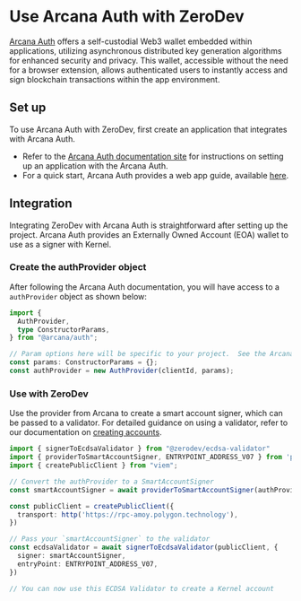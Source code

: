 # Use Arcana Auth with ZeroDev

[Arcana Auth](https://www.arcana.network/) offers a self-custodial Web3 wallet embedded within applications, utilizing asynchronous distributed key generation algorithms for enhanced security and privacy. This wallet, accessible without the need for a browser extension, allows authenticated users to instantly access and sign blockchain transactions within the app environment.

## Set up

To use Arcana Auth with ZeroDev, first create an application that integrates with Arcana Auth.

- Refer to the [Arcana Auth documentation site](https://docs.arcana.network/) for instructions on setting up an application with the Arcana Auth.
- For a quick start, Arcana Auth provides a web app guide, available [here](https://docs.arcana.network/quick-start/web/).

## Integration
Integrating ZeroDev with Arcana Auth is straightforward after setting up the project. Arcana Auth provides an Externally Owned Account (EOA) wallet to use as a signer with Kernel.

### Create the authProvider object
After following the Arcana Auth documentation, you will have access to a `authProvider` object as shown below:

```typescript
import {
  AuthProvider,
  type ConstructorParams,
} from "@arcana/auth";

// Param options here will be specific to your project.  See the Arcana Auth docs for more info.
const params: ConstructorParams = {};
const authProvider = new AuthProvider(clientId, params);
```

### Use with ZeroDev

Use the provider from Arcana to create a smart account signer, which can be passed to a validator. For detailed guidance on using a validator, refer to our documentation on [creating accounts](/sdk/core-api/create-account#api).

```typescript
import { signerToEcdsaValidator } from "@zerodev/ecdsa-validator"
import { providerToSmartAccountSigner, ENTRYPOINT_ADDRESS_V07 } from 'permissionless';
import { createPublicClient } from "viem";

// Convert the authProvider to a SmartAccountSigner
const smartAccountSigner = await providerToSmartAccountSigner(authProvider.provider);

const publicClient = createPublicClient({
  transport: http('https://rpc-amoy.polygon.technology'),
})

// Pass your `smartAccountSigner` to the validator
const ecdsaValidator = await signerToEcdsaValidator(publicClient, {
  signer: smartAccountSigner,
  entryPoint: ENTRYPOINT_ADDRESS_V07,
})

// You can now use this ECDSA Validator to create a Kernel account
```
